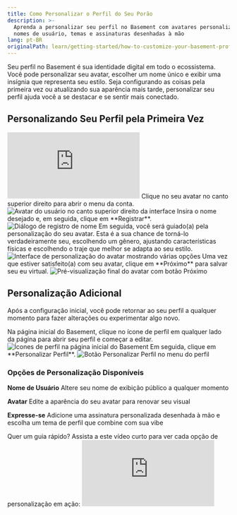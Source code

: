 ```yaml
---
title: Como Personalizar o Perfil do Seu Porão
description: >-
  Aprenda a personalizar seu perfil no Basement com avatares personalizados,
  nomes de usuário, temas e assinaturas desenhadas à mão
lang: pt-BR
originalPath: learn/getting-started/how-to-customize-your-basement-profile.mdx
---
```

Seu perfil no Basement é sua identidade digital em todo o ecossistema. Você pode personalizar seu avatar, escolher um nome único e exibir uma insígnia que representa seu estilo. Seja configurando as coisas pela primeira vez ou atualizando sua aparência mais tarde, personalizar seu perfil ajuda você a se destacar e se sentir mais conectado.

## Personalizando Seu Perfil pela Primeira Vez

<iframe
  className="w-full aspect-video rounded-xl"
  src="https://www.youtube.com/embed/I0hlZHpeNaA"
  title="Como personalizar seu perfil pela primeira vez"
  frameBorder="0"
  allow="accelerometer; autoplay; clipboard-write; encrypted-media; gyroscope; picture-in-picture"
  allowFullScreen
></iframe>

<Steps>
<Step title="Abra o menu da conta">
  Clique no seu avatar no canto superior direito para abrir o menu da conta.
  
  <Frame>
    <img src="https://s3.amazonaws.com/helpscout.net/docs/assets/685306b72e0550277aa9250e/images/6878eb85522f451361e7f954/file-tG5tN1GNTT.png" alt="Avatar do usuário no canto superior direito da interface" />
  </Frame>
</Step>

<Step title="Registre seu nome">
  Insira o nome desejado e, em seguida, clique em **Registrar**.
  
  <Frame>
    <img src="https://s3.amazonaws.com/helpscout.net/docs/assets/685306b72e0550277aa9250e/images/6878ec1a13d950405eff6e87/file-WPlAB5IC8k.png" alt="Diálogo de registro de nome" />
  </Frame>
</Step>

<Step title="Personalize seu avatar">
  Em seguida, você será guiado(a) pela personalização do seu avatar. Esta é a sua chance de torná-lo verdadeiramente seu, escolhendo um gênero, ajustando características físicas e escolhendo o traje que melhor se adapta ao seu estilo.
  
  <Frame>
    <img src="https://s3.amazonaws.com/helpscout.net/docs/assets/685306b72e0550277aa9250e/images/6878ed8552724d3c54de9062/file-Q6M0LQjVdu.png" alt="Interface de personalização do avatar mostrando várias opções" />
  </Frame>
</Step>

<Step title="Salve seu avatar">
  Uma vez que estiver satisfeito(a) com seu avatar, clique em **Próximo** para salvar seu eu virtual.
  
  <Frame>
    <img src="https://s3.amazonaws.com/helpscout.net/docs/assets/685306b72e0550277aa9250e/images/6878edcb1fd2e3184b5c2fe5/file-jqWk6jdnO8.png" alt="Pré-visualização final do avatar com botão Próximo" />
  </Frame>
</Step>
</Steps>

## Personalização Adicional

Após a configuração inicial, você pode retornar ao seu perfil a qualquer momento para fazer alterações ou experimentar algo novo.

<Steps>
<Step title="Acesse seu perfil">
  Na página inicial do Basement, clique no ícone de perfil em qualquer lado da página para abrir seu perfil e começar a editar.
  
  <Frame>
    <img src="https://s3.amazonaws.com/helpscout.net/docs/assets/685306b72e0550277aa9250e/images/6878ef3752724d3c54de906e/file-kvphfoR7j2.png" alt="Ícones de perfil na página inicial do Basement" />
  </Frame>
</Step>

<Step title="Abra as opções de personalização">
  Em seguida, clique em **Personalizar Perfil**.
  
  <Frame>
    <img src="https://s3.amazonaws.com/helpscout.net/docs/assets/685306b72e0550277aa9250e/images/6878efb113d950405eff6e9d/file-4y3VMWALKJ.png" alt="Botão Personalizar Perfil no menu do perfil" />
  </Frame>
</Step>
</Steps>

### Opções de Personalização Disponíveis

**Nome de Usuário**
Altere seu nome de exibição público a qualquer momento

**Avatar**
Edite a aparência do seu avatar para renovar seu visual

**Expresse-se**
Adicione uma assinatura personalizada desenhada à mão e escolha um tema de perfil que combine com sua vibe

<Tip>
Quer um guia rápido? Assista a este vídeo curto para ver cada opção de personalização em ação:
</Tip>

<iframe
  className="w-full aspect-video rounded-xl"
  src="https://www.youtube.com/embed/UopTXe1ubes"
  title="Guia de personalização do perfil"
  frameBorder="0"
  allow="accelerometer; autoplay; clipboard-write; encrypted-media; gyroscope; picture-in-picture"
  allowFullScreen
></iframe>
